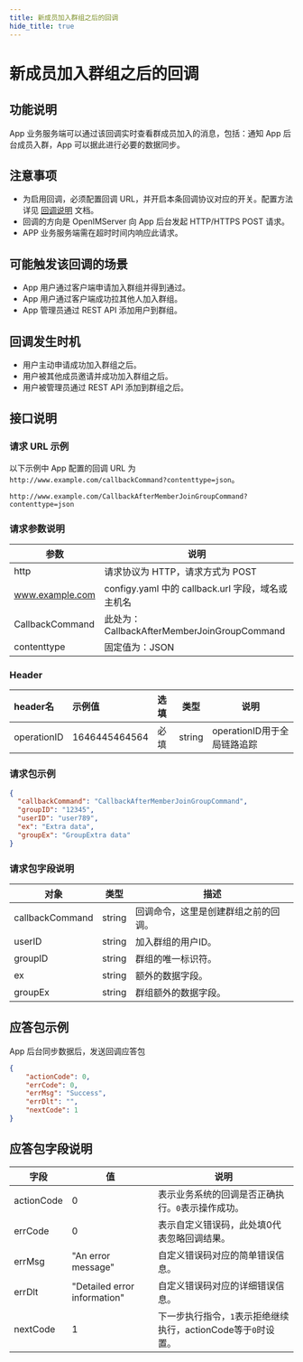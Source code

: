 ```yaml
---
title: 新成员加入群组之后的回调
hide_title: true
---
```



# 新成员加入群组之后的回调

## 功能说明
App 业务服务端可以通过该回调实时查看群成员加入的消息，包括：通知 App 后台成员入群，App 可以据此进行必要的数据同步。

## 注意事项
- 为启用回调，必须配置回调 URL，并开启本条回调协议对应的开关。配置方法详见 [回调说明](../introduction) 文档。
- 回调的方向是 OpenIMServer 向 App 后台发起 HTTP/HTTPS POST 请求。
- APP 业务服务端需在超时时间内响应此请求。


## 可能触发该回调的场景
- App 用户通过客户端申请加入群组并得到通过。
- App 用户通过客户端成功拉其他人加入群组。
- App 管理员通过 REST API 添加用户到群组。

## 回调发生时机
- 用户主动申请成功加入群组之后。
- 用户被其他成员邀请并成功加入群组之后。
- 用户被管理员通过 REST API 添加到群组之后。

## 接口说明

### 请求 URL 示例
以下示例中 App 配置的回调 URL 为 `http://www.example.com/callbackCommand?contenttype=json`。
```plaintext
http://www.example.com/CallbackAfterMemberJoinGroupCommand?contenttype=json
```

### 请求参数说明

| 参数              | 说明                                            |
|-----------------|-----------------------------------------------|
| http            | 请求协议为 HTTP，请求方式为 POST                         |
| www.example.com | configy.yaml 中的 callback.url 字段，域名或主机名                                        |
| CallbackCommand | 此处为：CallbackAfterMemberJoinGroupCommand |
| contenttype     | 固定值为：JSON                                     |

### Header
| header名     | 示例值           | 选填  | 类型     | 说明                  |
|:------------|:--------------|:----|--------|---------------------|
| operationID | 1646445464564 | 必填  | string | operationID用于全局链路追踪 |

### 请求包示例
```json
{
  "callbackCommand": "CallbackAfterMemberJoinGroupCommand",
  "groupID": "12345",
  "userID": "user789",
  "ex": "Extra data",
  "groupEx": "GroupExtra data"
}

```


### 请求包字段说明

| 对象                     | 类型   | 描述                                                    |
|-------------------------|--------|----------------------------------------------------------------|
| callbackCommand         | string | 回调命令，这里是创建群组之前的回调。                             |
| userID                  | string | 加入群组的用户ID。                                             |
| groupID                 | string | 群组的唯一标识符。                                               |
| ex                      | string | 额外的数据字段。                                                 |
| groupEx                 | string | 群组额外的数据字段。                                              |

## 应答包示例
App 后台同步数据后，发送回调应答包

```json
{
    "actionCode": 0,
    "errCode": 0,
    "errMsg": "Success",
    "errDlt": "",
    "nextCode": 1
}

```

## 应答包字段说明

| 字段         | 值                           | 说明                                       |
|-------------|------------------------------|------------------------------------------|
| actionCode  | 0                            | 表示业务系统的回调是否正确执行。`0`表示操作成功。     |
| errCode     | 0                            | 表示自定义错误码，此处填0代表忽略回调结果。|
| errMsg      | "An error message"           | 自定义错误码对应的简单错误信息。|
| errDlt      | "Detailed error information" | 自定义错误码对应的详细错误信息。|
| nextCode    | 1                            | 下一步执行指令，`1`表示拒绝继续执行，actionCode等于`0`时设置。|


